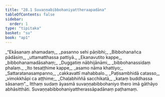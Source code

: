 ```yaml
---
title: "28.1 Suvaṇṇabibbohaniyattheraapadāna"
tableOfContents: false
sidebar:
  order: 1
type: "tipitaka"
basket: "su"
book: "ap1"
---
```



<DynamicBreadcrumb />

<Division number="1" book="ap1">

<Paragraph number="3223" type="verses" book="ap1">
_“Ekāsanaṃ ahamadaṃ,_  
_pasanno sehi pāṇibhi;_  
_Bibbohanañca pādāsiṃ,_  
_uttamatthassa pattiyā._  

</Paragraph>

</Division>
<Division number="2" book="ap1">

<Paragraph number="3224" type="verses" book="ap1">
_Ekanavutito kappe,_  
_bibbohanamadāsahaṃ;_  
_Duggatiṃ nābhijānāmi,_  
_bibbohanassidaṃ phalaṃ._  

</Paragraph>

</Division>
<Division number="3" book="ap1">

<Paragraph number="3225" type="verses" book="ap1">
_Ito tesaṭṭhime kappe,_  
_asamo nāma khattiyo;_  
_Sattaratanasampanno,_  
_cakkavattī mahabbalo._  

</Paragraph>

</Division>
<Division number="4" book="ap1">

<Paragraph number="3226" type="verses" book="ap1">
_Paṭisambhidā catasso,_  
_vimokkhāpi ca aṭṭhime;_  
_Chaḷabhiññā sacchikatā,_  
_kataṃ buddhassa sāsanaṃ”._  

</Paragraph>

<Paragraph number="3227" book="ap1">
Itthaṃ sudaṃ āyasmā suvaṇṇabibbohaniyo thero imā gāthāyo abhāsitthāti.

</Paragraph>
</Division>

<Paragraph number="3228" type="center" book="ap1">
Suvaṇṇabibbohaniyattherassāpadānaṃ paṭhamaṃ.
</Paragraph>